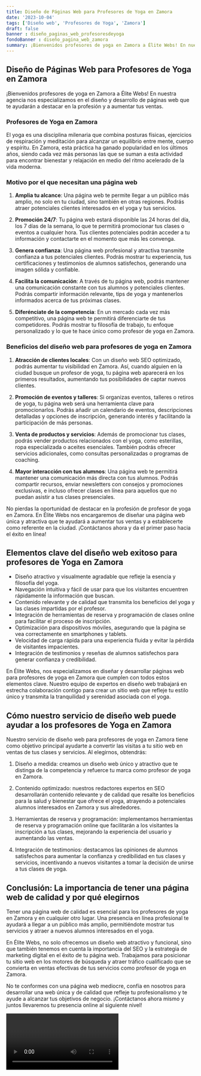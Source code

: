 ```yaml
---
title: Diseño de Páginas Web para Profesores de Yoga en Zamora
date: '2023-10-04'
tags: ['Diseño web', 'Profesores de Yoga', 'Zamora']
draft: false
banner : diseño_paginas_web_profesoresdeyoga
fondoBanner : diseño_pagina_web_zamora
summary: ¡Bienvenidos profesores de yoga en Zamora a Élite Webs! En nuestra agencia nos especializamos en el diseño y desarrollo de páginas web que te ayudarán a destacar en la profesión y a aumentar tus ventas. 
---
```


## Diseño de Páginas Web para Profesores de Yoga en Zamora

¡Bienvenidos profesores de yoga en Zamora a Élite Webs! En nuestra agencia nos especializamos en el diseño y desarrollo de páginas web que te ayudarán a destacar en la profesión y a aumentar tus ventas. 

### Profesores de Yoga en Zamora

El yoga es una disciplina milenaria que combina posturas físicas, ejercicios de respiración y meditación para alcanzar un equilibrio entre mente, cuerpo y espíritu. En Zamora, esta práctica ha ganado popularidad en los últimos años, siendo cada vez más personas las que se suman a esta actividad para encontrar bienestar y relajación en medio del ritmo acelerado de la vida moderna.

### Motivo por el que necesitan una página web

1. **Amplia tu alcance**: Una página web te permite llegar a un público más amplio, no solo en tu ciudad, sino también en otras regiones. Podrás atraer potenciales clientes interesados en el yoga y tus servicios.

2. **Promoción 24/7**: Tu página web estará disponible las 24 horas del día, los 7 días de la semana, lo que te permitirá promocionar tus clases o eventos a cualquier hora. Tus clientes potenciales podrán acceder a tu información y contactarte en el momento que más les convenga.

3. **Genera confianza**: Una página web profesional y atractiva transmite confianza a tus potenciales clientes. Podrás mostrar tu experiencia, tus certificaciones y testimonios de alumnos satisfechos, generando una imagen sólida y confiable.

4. **Facilita la comunicación**: A través de tu página web, podrás mantener una comunicación constante con tus alumnos y potenciales clientes. Podrás compartir información relevante, tips de yoga y mantenerlos informados acerca de tus próximas clases.

5. **Diferénciate de la competencia**: En un mercado cada vez más competitivo, una página web te permitirá diferenciarte de tus competidores. Podrás mostrar tu filosofía de trabajo, tu enfoque personalizado y lo que te hace único como profesor de yoga en Zamora.

### Beneficios del diseño web para profesores de yoga en Zamora

1. **Atracción de clientes locales**: Con un diseño web SEO optimizado, podrás aumentar tu visibilidad en Zamora. Así, cuando alguien en la ciudad busque un profesor de yoga, tu página web aparecerá en los primeros resultados, aumentando tus posibilidades de captar nuevos clientes.

2. **Promoción de eventos y talleres**: Si organizas eventos, talleres o retiros de yoga, tu página web será una herramienta clave para promocionarlos. Podrás añadir un calendario de eventos, descripciones detalladas y opciones de inscripción, generando interés y facilitando la participación de más personas.

3. **Venta de productos y servicios**: Además de promocionar tus clases, podrás vender productos relacionados con el yoga, como esterillas, ropa especializada o aceites esenciales. También podrás ofrecer servicios adicionales, como consultas personalizadas o programas de coaching.

4. **Mayor interacción con tus alumnos**: Una página web te permitirá mantener una comunicación más directa con tus alumnos. Podrás compartir recursos, enviar newsletters con consejos y promociones exclusivas, e incluso ofrecer clases en línea para aquellos que no puedan asistir a tus clases presenciales.

No pierdas la oportunidad de destacar en la profesión de profesor de yoga en Zamora. En Élite Webs nos encargaremos de diseñar una página web única y atractiva que te ayudará a aumentar tus ventas y a establecerte como referente en la ciudad. ¡Contáctanos ahora y da el primer paso hacia el éxito en línea!

<GifSeo />

<Cta />

## Elementos clave del diseño web exitoso para profesores de Yoga en Zamora

- Diseño atractivo y visualmente agradable que refleje la esencia y filosofía del yoga.
- Navegación intuitiva y fácil de usar para que los visitantes encuentren rápidamente la información que buscan.
- Contenido relevante y de calidad que transmita los beneficios del yoga y las clases impartidas por el profesor.
- Integración de herramientas de reserva y programación de clases online para facilitar el proceso de inscripción.
- Optimización para dispositivos móviles, asegurando que la página se vea correctamente en smartphones y tablets.
- Velocidad de carga rápida para una experiencia fluida y evitar la pérdida de visitantes impacientes.
- Integración de testimonios y reseñas de alumnos satisfechos para generar confianza y credibilidad.

En Élite Webs, nos especializamos en diseñar y desarrollar páginas web para profesores de yoga en Zamora que cumplen con todos estos elementos clave. Nuestro equipo de expertos en diseño web trabajará en estrecha colaboración contigo para crear un sitio web que refleje tu estilo único y transmita la tranquilidad y serenidad asociada con el yoga.

## Cómo nuestro servicio de diseño web puede ayudar a los profesores de Yoga en Zamora

Nuestro servicio de diseño web para profesores de yoga en Zamora tiene como objetivo principal ayudarte a convertir las visitas a tu sitio web en ventas de tus clases y servicios. Al elegirnos, obtendrás:

1. Diseño a medida: creamos un diseño web único y atractivo que te distinga de la competencia y refuerce tu marca como profesor de yoga en Zamora.

2. Contenido optimizado: nuestros redactores expertos en SEO desarrollarán contenido relevante y de calidad que resalte los beneficios para la salud y bienestar que ofrece el yoga, atrayendo a potenciales alumnos interesados en Zamora y sus alrededores.

3. Herramientas de reserva y programación: implementamos herramientas de reserva y programación online que facilitarán a los visitantes la inscripción a tus clases, mejorando la experiencia del usuario y aumentando las ventas.

4. Integración de testimonios: destacamos las opiniones de alumnos satisfechos para aumentar la confianza y credibilidad en tus clases y servicios, incentivando a nuevos visitantes a tomar la decisión de unirse a tus clases de yoga.

## Conclusión: La importancia de tener una página web de calidad y por qué elegirnos

Tener una página web de calidad es esencial para los profesores de yoga en Zamora y en cualquier otro lugar. Una presencia en línea profesional te ayudará a llegar a un público más amplio, permitiéndote mostrar tus servicios y atraer a nuevos alumnos interesados en el yoga.

En Élite Webs, no solo ofrecemos un diseño web atractivo y funcional, sino que también tenemos en cuenta la importancia del SEO y la estrategia de marketing digital en el éxito de tu página web. Trabajamos para posicionar tu sitio web en los motores de búsqueda y atraer tráfico cualificado que se convierta en ventas efectivas de tus servicios como profesor de yoga en Zamora.

No te conformes con una página web mediocre, confía en nosotros para desarrollar una web única y de calidad que refleje tu profesionalismo y te ayude a alcanzar tus objetivos de negocio. ¡Contáctanos ahora mismo y juntos llevaremos tu presencia online al siguiente nivel!

<Video />

<CtaBot job='Profesores de Yoga' city='Zamora'/>

<Gmaps query='Zamora+españa+maps' />